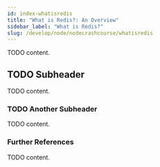 ```yaml
---
id: index-whatisredis
title: "What is Redis?: An Overview"
sidebar_label: "What is Redis?"
slug: /develop/node/nodecrashcourse/whatisredis
---
```



TODO content.

## TODO Subheader

TODO content.

### TODO Another Subheader

TODO content.

### Further References

TODO content.
